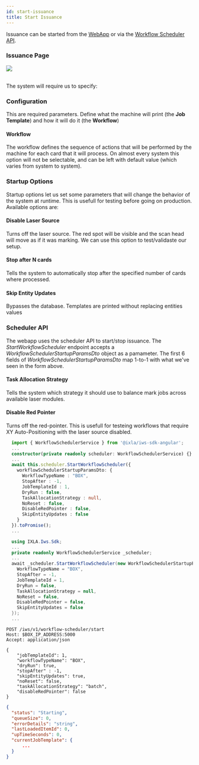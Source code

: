 ```yaml
---
id: start-issuance
title: Start Issuance
---
```



Issuance can be started from the [WebApp](#issuance-page) or via the [Workflow Scheduler API](#scheduler-api).

### Issuance Page

<div>
<img src={imgIssuance} className={"flex-item"} />
</div>

<br/>

The system will require us to specify: 
<!-- The interface is pretty self-explanatory. Select the template you want to print and click <span className={"btn"}>START</span> -->

### Configuration

This are required parameters. Define what the machine will print (the **Job Template**) and how it will do it (the **Workflow**)

#### Workflow 

The workflow defines the sequence of actions that will be performed by the machine for each card that it will process. 
On almost every system this option will not be selectable, and can be left with default value (which varies from system to system). 

### Startup Options

Startup options let us set some parameters that will change the behavior of the system at runtime. This is usefull for testing before going on production. Available options are: 

#### Disable Laser Source
Turns off the laser source. The red spot will be visible and the scan head will move as if it was marking. We can use this option to test/validaste our setup. 

#### Stop after N cards
Tells the system to automatically stop after the specified number of cards where processed.

#### Skip Entity Updates
Bypasses the database. Templates are printed without replacing entities values

### Scheduler API

The webapp uses the scheduler API to start/stop issuance. 
The *StartWorkflowScheduler* endpoint accepts a *WorkflowSchedulerStartupParamsDto* object as a pamameter. 
The first 6 fields of *WorkflowSchedulerStartupParamsDto* map 1-to-1 with what we've seen in the form above. 

#### Task Allocation Strategy
Tells the system which strategy it should use to balance mark jobs across available laser modules. 

#### Disable Red Pointer
Turns off the red-pointer. This is usefull for testeing workflows that require XY Auto-Positioning with the 
laser source disabled. 

<Tabs groupId="code">
<TabItem value="ts" label="Angular">

```typescript
  import { WorkflowSchedulerService } from '@ixla/iws-sdk-angular';
  ...
  constructor(private readonly scheduler: WorkflowSchedulerService) {}
  ... 
  await this.scheduler.StartWorkflowScheduler({
    workflowSchedulerStartupParamsDto: {
      WorkflowTypeName : "BOX",
      StopAfter : -1, 
      JobTemplateId : 1,
      DryRun : false, 
      TaskAllocationStrategy : null, 
      NoReset : false,
      DisableRedPointer : false,
      SkipEntityUpdates : false
    }
  }).toPromise();
  ...
```

</TabItem>
<TabItem value="csharp" label="C#">

```csharp
  using IXLA.Iws.Sdk;
  ...
  private readonly WorkflowSchedulerService _scheduler; 
  ... 
  await _scheduler.StartWorkflowScheduler(new WorkflowSchedulerStartupParamsDto {
    WorkflowTypeName = "BOX",
    StopAfter = -1, 
    JobTemplateId = 1,
    DryRun = false, 
    TaskAllocationStrategy = null, 
    NoReset = false,
    DisableRedPointer = false,
    SkipEntityUpdates = false
  });
  ...
```

</TabItem>

<TabItem value="http" label="HTTP">

```http
POST /iws/v1/workflow-scheduler/start
Host: $BOX_IP_ADDRESS:5000
Accept: application/json

{
    "jobTemplateId": 1,
    "workflowTypeName": "BOX",
    "dryRun": true,
    "stopAfter" : -1,
    "skipEntityUpdates": true,
    "noReset": false,
    "taskAllocationStrategy": "batch", 
    "disableRedPointer": false
}
```

```json title="Response Body"
{
  "status": "Starting",
  "queueSize": 0,
  "errorDetails": "string",
  "lastLoadedItemId": 0,
  "upTimeSeconds": 0,
  "currentJobTemplate": {
      ...
  }
}
```


</TabItem>

</Tabs>
